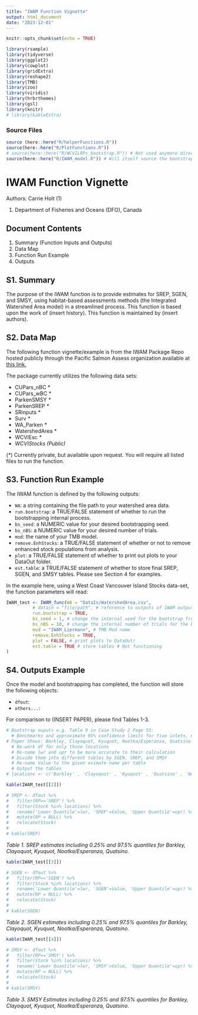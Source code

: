 ```yaml
---
title: "IWAM Function Vignette"
output: html_document
date: "2023-12-01"
---
```


```r
knitr::opts_chunk$set(echo = TRUE)
```

```r
library(rsample)
library(tidyverse)
library(ggplot2)
library(cowplot)
library(gridExtra)
library(reshape2)
library(TMB)
library(zoo)
library(viridis)
library(hrbrthemes)
library(gsl)
library(knitr)
# library(kableExtra)
```

### Source Files

```r
source (here::here("R/helperFunctions.R"))
source(here::here("R/PlotFunctions.R"))
# source(here::here("R/WCVILRPs_bootstrap.R")) # Not used anymore directly
source(here::here("R/IWAM_model.R")) # Will itself source the bootstrap code through the function Get.LRP.bs()
```


# IWAM Function Vignette

Authors: Carrie Holt (1)

(1) Department of Fisheries and Oceans (DFO), Canada

## Document Contents

1.  Summary (Function Inputs and Outputs)
2.  Data Map
3.  Function Run Example
4.  Outputs

## S1. Summary

The purpose of the IWAM function is to provide estimates for SREP, SGEN, and SMSY, using habitat-based assessments methods (the Integrated Watershed Area model) in a streamlined process. This function is based upon the work of (insert history). This function is maintained by (insert authors).

## S2. Data Map

The following function vignette/example is from the IWAM Package Repo hosted publicly through the Pacific Salmon Assess organization available at [this link.](https://github.com/Pacific-salmon-assess/iwam-package)

The package currently utilizes the following data sets:

-   CUPars_nBC *\**
-   CUPars_wBC *\**
-   ParkenSMSY *\**
-   ParkenSREP *\**
-   SRinputs *\**
-   Surv *\**
-   WA_Parken *\**
-   WatershedArea *\**
-   WCVIEsc *\**
-   *WCVIStocks (Public)*

(*\**) Currently private, but available upon request. You will require all listed files to run the function.

## S3. Function Run Example

The IWAM function is defined by the following outputs:

-  ```WA```: a string  containing the file path to your watershed area data.
-  ```run.bootstrap```: a TRUE/FALSE statement of whether to run the bootstrapping internal process.
-  ```bs_seed```: a NUMERIC value for your desired bootstrapping seed.
-  ```bs_nBS```: a NUMERIC value for your desired number of trials.
-  ```mod```: the name of your TMB model.
-  ```remove.EnhStocks```: a TRUE/FALSE statement of whether or not to remove enhanced stock populations from analysis.
-  ```plot```: a TRUE/FALSE statement of whether to print out plots to your DataOut folder.
-  ```est.table```: a TRUE/FALSE statement of whether to store final SREP, SGEN, and SMSY tables. Please see Section 4 for examples.

In the example here, using a West Coast Vancouver Island Stocks data-set, the function parameters will read:

``` r
IWAM_test <- IWAM_func(WA = "DataIn/WatershedArea.csv",
          # datain = "file/path", # reference to outputs of IWAM output - just in case they change (REDUNDANCY)
          run.bootstrap = TRUE, 
          bs_seed = 1, # change the internal seed for the bootstrap from outside
          bs_nBS = 10, # change the internal number of trials for the bootstrap from outside (Original run 20000)
          mod = "IWAM_Liermann", # TMB Mod name
          remove.EnhStocks = TRUE,
          plot = FALSE, # print plots to DataOut/
          est.table = TRUE # store tables # Not functioning
)
```

## S4. Outputs Example

Once the model and bootstrapping has completed, the function will store the following objects:

- ```dfout```:
- ```others...```:

For comparison to (INSERT PAPER), please find Tables 1-3.

```r
# Bootstrap ouputs e.g. Table 9 in Case Study 2 Page 53:
  # Benchmarks and approximate 95% confidence limits for five inlets, not enhanced
# Paper Shows: Barkley, Clayoquot, Kyuquot, Nootka/Esperanza, Quatsino
  # Re-work df for only those locations
  # Re-name lwr and upr to be more accurate to their calculation
  # Divide them into different tables by SGEN, SREP, and SMSY
  # Re-name Value to the given esimate name per table
  # Output the tables
# locations <- c('Barkley' , 'Clayoquot' , 'Kyuquot' , 'Quatsino' , 'Nootka/Esperanza')
```

```r
kable(IWAM_test[[2]])

# SREP <- dfout %>%
#   filter(RP=='SREP') %>%
#   filter(Stock %in% locations) %>%
#   rename('Lower Quantile'=lwr, 'SREP'=Value, 'Upper Quantile'=upr) %>%
#   mutate(RP = NULL) %>%
#   relocate(Stock)
# 
# kable(SREP)
```

*Table 1. SREP estimates including 0.25% and 97.5% quantiles for Barkley, Clayoquot, Kyuquot, Nootka/Esperanza, Quatsino.*

```r
kable(IWAM_test[[3]])

# SGEN <- dfout %>%
#   filter(RP=='SGEN') %>%
#   filter(Stock %in% locations) %>%
#   rename('Lower Quantile'=lwr, 'SGEN'=Value, 'Upper Quantile'=upr) %>%
#   mutate(RP = NULL) %>%
#   relocate(Stock)
# 
# kable(SGEN)
```

*Table 2. SGEN estimates including 0.25% and 97.5% quantiles for Barkley, Clayoquot, Kyuquot, Nootka/Esperanza, Quatsino.*

```r
kable(IWAM_test[[4]])

# SMSY <- dfout %>%
#   filter(RP=='SMSY') %>%
#   filter(Stock %in% locations) %>%
#   rename('Lower Quantile'=lwr, 'SMSY'=Value, 'Upper Quantile'=upr) %>%
#   mutate(RP = NULL) %>%
#   relocate(Stock)
# 
# kable(SMSY)
```
*Table 3. SMSY Estimates including 0.25% and 97.5% quantiles for Barkley, Clayoquot, Kyuquot, Nootka/Esperanza, Quatsino.*